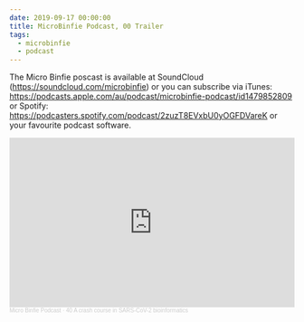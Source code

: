 ```yaml
---
date: 2019-09-17 00:00:00
title: MicroBinfie Podcast, 00 Trailer
tags:
  - microbinfie
  - podcast
---
```

The Micro Binfie poscast is available at SoundCloud
(https://soundcloud.com/microbinfie)  or you can subscribe via iTunes:
https://podcasts.apple.com/au/podcast/microbinfie-podcast/id1479852809
or Spotify:
https://podcasters.spotify.com/podcast/2zuzT8EVxbU0yOGFDVareK  or your
favourite podcast software.

<iframe width="100%" height="300" scrolling="no" frameborder="no" allow="autoplay" src="https://w.soundcloud.com/player/?url=https%3A//api.soundcloud.com/tracks/682433045&color=%23ff5500&auto_play=false&hide_related=false&show_comments=true&show_user=true&show_reposts=false&show_teaser=true&visual=true"></iframe><div style="font-size: 10px; color: #cccccc;line-break: anywhere;word-break: normal;overflow: hidden;white-space: nowrap;text-overflow: ellipsis; font-family: Interstate,Lucida Grande,Lucida Sans Unicode,Lucida Sans,Garuda,Verdana,Tahoma,sans-serif;font-weight: 100;"><a href="https://soundcloud.com/microbinfie" title="Micro Binfie Podcast" target="_blank" style="color: #cccccc; text-decoration: none;">Micro Binfie Podcast</a> · <a href="https://soundcloud.com/microbinfie/40-a-crash-course-in-sars-cov-2-bioinformatics" title="00 Trailer" target="_blank" style="color: #cccccc; text-decoration: none;">40 A crash course in SARS-CoV-2 bioinformatics</a></div>
